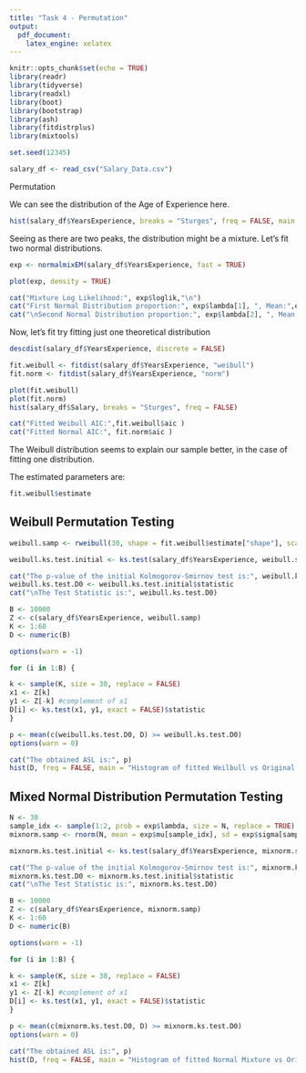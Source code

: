 ```yaml
---
title: "Task 4 - Permutation"
output:
  pdf_document:
    latex_engine: xelatex
---
```


```r
knitr::opts_chunk$set(echo = TRUE)
library(readr)
library(tidyverse)
library(readxl)
library(boot)
library(bootstrap)
library(ash)
library(fitdistrplus)
library(mixtools)

set.seed(12345)

salary_df <- read_csv("Salary_Data.csv")
```


Permutation


We can see the distribution of the Age of Experience here.

```r
hist(salary_df$YearsExperience, breaks = "Sturges", freq = FALSE, main = "Histogram of Years of Experience", xlab="Years of Experience")
```


Seeing as there are two peaks, the distribution might be a mixture. Let's fit two normal distributions.

```r

exp <- normalmixEM(salary_df$YearsExperience, fast = TRUE)
```

```r
plot(exp, density = TRUE)
```

```r
cat("Mixture Log Likelihood:", exp$loglik,"\n")
cat("First Normal Distribution proportion:", exp$lambda[1], ", Mean:",exp$mu[1], ", and Standard Deviation:",exp$sigma[1]  )
cat("\nSecond Normal Distribution proportion:", exp$lambda[2], ", Mean:",exp$mu[2], ", and Standard Deviation:",exp$sigma[2]  )
```

Now, let's fit try fitting just one theoretical distribution

```r
descdist(salary_df$YearsExperience, discrete = FALSE)
```

```r
fit.weibull <- fitdist(salary_df$YearsExperience, "weibull")
fit.norm <- fitdist(salary_df$YearsExperience, "norm")

```


```r
plot(fit.weibull)
plot(fit.norm)
hist(salary_df$Salary, breaks = "Sturges", freq = FALSE)
```

```r
cat("Fitted Weibull AIC:",fit.weibull$aic )
cat("Fitted Normal AIC:", fit.norm$aic )
```



The Weibull distribution seems to explain our sample better, in the case of fitting one distribution.


The estimated parameters are:
```r
fit.weibull$estimate
```



## Weibull Permutation Testing

```r
weibull.samp <- rweibull(30, shape = fit.weibull$estimate["shape"], scale = fit.weibull$estimate["scale"])

```


```r
weibull.ks.test.initial <- ks.test(salary_df$YearsExperience, weibull.samp)

cat("The p-value of the initial Kolmogorov-Smirnov test is:", weibull.ks.test.initial$p.value)
weibull.ks.test.D0 <- weibull.ks.test.initial$statistic
cat("\nThe Test Statistic is:", weibull.ks.test.D0)
```



```r

B <- 10000
Z <- c(salary_df$YearsExperience, weibull.samp)
K <- 1:60
D <- numeric(B) 

options(warn = -1)

for (i in 1:B) {

k <- sample(K, size = 30, replace = FALSE)
x1 <- Z[k]
y1 <- Z[-k] #complement of x1
D[i] <- ks.test(x1, y1, exact = FALSE)$statistic
}

p <- mean(c(weibull.ks.test.D0, D) >= weibull.ks.test.D0)
options(warn = 0)
```
```r
cat("The obtained ASL is:", p)
hist(D, freq = FALSE, main = "Histogram of fitted Weilbull vs Original Sample KS test statistic", xlab="test statistic")
```


## Mixed Normal Distribution Permutation Testing

```r

N <- 30
sample_idx <- sample(1:2, prob = exp$lambda, size = N, replace = TRUE)
mixnorm.samp <- rnorm(N, mean = exp$mu[sample_idx], sd = exp$sigma[sample_idx])

```
```r
mixnorm.ks.test.initial <- ks.test(salary_df$YearsExperience, mixnorm.samp)

cat("The p-value of the initial Kolmogorov-Smirnov test is:", mixnorm.ks.test.initial$p.value)
mixnorm.ks.test.D0 <- mixnorm.ks.test.initial$statistic
cat("\nThe Test Statistic is:", mixnorm.ks.test.D0)
```

```r
B <- 10000
Z <- c(salary_df$YearsExperience, mixnorm.samp)
K <- 1:60
D <- numeric(B) 

options(warn = -1)

for (i in 1:B) {

k <- sample(K, size = 30, replace = FALSE)
x1 <- Z[k]
y1 <- Z[-k] #complement of x1
D[i] <- ks.test(x1, y1, exact = FALSE)$statistic
}

p <- mean(c(mixnorm.ks.test.D0, D) >= mixnorm.ks.test.D0)
options(warn = 0)
```
```r
cat("The obtained ASL is:", p)
hist(D, freq = FALSE, main = "Histogram of fitted Normal Mixture vs Original Sample KS test statistic", xlab="test statistic")
```